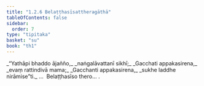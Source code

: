 ```yaml
---
title: "1.2.6 Belaṭṭhasīsattheragāthā"
tableOfContents: false
sidebar:
  order: 7
type: "tipitaka"
basket: "su"
book: "th1"
---
```



<DynamicBreadcrumb />

<Division number="16" book="th1" bookNo="19" page="223">

<Paragraph number="38" type="verses" book="th1">
_“Yathāpi bhaddo ājañño,_  
_naṅgalāvattanī sikhī;_  
_Gacchati appakasirena,_  
_evaṃ rattindivā mama;_  
_Gacchanti appakasirena,_  
_sukhe laddhe nirāmise”ti._  


</Paragraph>
</Division>

<Paragraph number="39" type="center" book="th1">
…  Belaṭṭhasīso thero… .
</Paragraph>